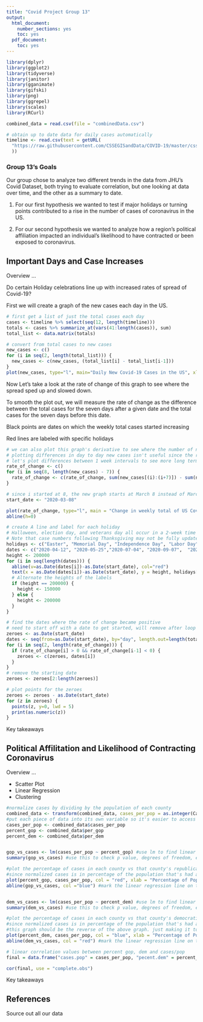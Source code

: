 ```yaml
---
title: "Covid Project Group 13"
output:
  html_document:
    number_sections: yes
    toc: yes  
  pdf_document:
    toc: yes
---
```


```r

library(dplyr)
library(ggplot2)
library(tidyverse)
library(janitor)
library(gganimate)
library(gifski)
library(png)
library(ggrepel)
library(scales)
library(RCurl)

combined_data = read.csv(file = "combinedData.csv")

# obtain up to date data for daily cases automatically
timeline <- read.csv(text = getURL(
  "https://raw.githubusercontent.com/CSSEGISandData/COVID-19/master/csse_covid_19_data/csse_covid_19_time_series/time_series_covid19_confirmed_US.csv"
  ))
```

### Group 13's Goals

Our group chose to analyze two different trends in the data from JHU's Covid Dataset, both trying to evaluate correlation, but one looking at data over time, and the other as a summary to date.

1. For our first hypothesis we wanted to test if major holidays or turning points contributed to a rise in the number of cases of coronavirus in the US.

2. For our second hypothesis we wanted to analyze how a region's political affiliation impacted an individual's likelihood to have contracted or been exposed to coronavirus.

## Important Days and Case Increases

Overview ...

Do certain Holiday celebrations line up with increased rates of spread of Covid-19?

First we will create a graph of the new cases each day in the US.

```r

# first get a list of just the total cases each day
cases <- timeline %>% select(seq(12, length(timeline)))
totals <- cases %>% summarize_at(vars(41:length(cases)), sum)
total_list <- data.matrix(totals)

# convert from total cases to new cases
new_cases <- c()
for (i in seq(2, length(total_list))) {
  new_cases <- c(new_cases, (total_list[i] - total_list[i-1]))
}
plot(new_cases, type="l", main="Daily New Covid-19 Cases in the US", xlab = "Days since March 1, 2020", ylab = "New Cases")

```

Now Let's take a look at the rate of change of this graph to see where the spread sped up and slowed down.

To smooth the plot out, we will measure the rate of change as the difference between the total cases for the seven days after a given date and the total cases for the seven days before this date.

Black points are dates on which the weekly total cases started increasing

Red lines are labeled with specific holidays

```r
# we can also plot this graph's derivative to see where the number of new cases began increasing
# plotting differences in day to day new cases isn't useful since the rate of change oscillates daily
# let's plot differences between 1 week intervals to see more long term trends
rate_of_change <- c()
for (i in seq(8, length(new_cases) - 7)) {
  rate_of_change <- c(rate_of_change, sum(new_cases[(i):(i+7)]) - sum(new_cases[(i-7):(i)]))
}

# since i started at 8, the new graph starts at March 8 instead of March 1.
start_date <- "2020-03-08"

plot(rate_of_change, type="l", main = "Change in weekly total of US Covid-19 Cases", xlab = "Days Since March 8, 2020", ylab = "Change in Weekly Total Cases")
abline(h=0)

# create A line and label for each holiday
# Halloween, election day, and veterans day all occur in a 2-week time period, so we group them together starting from Halloween
# Note that case numbers following Thanksgiving may not be fully updated by the time of the presentation
holidays <- c("Easter", "Memorial Day", "Independence Day", "Labor Day",  "Halloween", "Thanksgiving")
dates <- c("2020-04-12", "2020-05-25","2020-07-04", "2020-09-07",  "2020-10-31", "2020-11-26")
height <- 200000
for (i in seq(length(dates))) {
  abline(v=as.Date(dates[i])-as.Date(start_date), col="red")
  text(x = as.Date(dates[i])-as.Date(start_date), y = height, holidays[i], adj = c(1, NA))
  # Alternate the heights of the labels
  if (height == 200000) {
    height <- 150000
  } else {
    height <- 200000
  }
}

# find the dates where the rate of change became positive
# need to start off with a date to get started, will remove after loop
zeroes <- as.Date(start_date)
dates <- seq(from=as.Date(start_date), by="day", length.out=length(totals))
for (i in seq(2, length(rate_of_change))) {
  if (rate_of_change[i] > 0 && rate_of_change[i-1] < 0) {
    zeroes <- c(zeroes, dates[i])
  }
}
# remove the starting date
zeroes <- zeroes[2:length(zeroes)]

# plot points for the zeroes
zeroes <- zeroes - as.Date(start_date)
for (z in zeroes) {
  points(z, y=0, lwd = 5)
  print(as.numeric(z))
}

```

Key takeaways

## Political Affilitation and Likelihood of Contracting Coronavirus

Overview ...

- Scatter Plot
- Linear Regression
- Clustering

```r
#normalize cases by dividing by the population of each county
combined_data <- transform(combined_data, cases_per_pop = as.integer(Cases) / as.integer(Population))
#put each piece of data into its own variable so it's easier to access
cases_per_pop <- combined_data$cases_per_pop
percent_gop <- combined_data$per_gop
percent_dem <- combined_data$per_dem


gop_vs_cases <- lm(cases_per_pop ~ percent_gop) #use lm to find linear regression for cases_per_pop vs percent_gop 
summary(gop_vs_cases) #use this to check p value, degrees of freedom, etc. can determine statistical significance from this. 

#plot the percentage of cases in each county vs that county's republican leaning 
#since normalized cases is in percentage of the population that's had a case, the y axis should be between 0 and 1 (or below 1)
plot(percent_gop, cases_per_pop, col = "red", xlab = "Percentage of Population Voting Republican", ylab = "Cases as Percent of Population")  
abline(gop_vs_cases, col ="blue") #mark the linear regression line on the graph


dem_vs_cases <- lm(cases_per_pop ~ percent_dem) #use lm to find linear regression for cases_per_pop vs percent_gop 
summary(dem_vs_cases) #use this to check p value, degrees of freedom, etc. can determine statistical significance from this. 

#plot the percentage of cases in each county vs that county's democratic leaning 
#since normalized cases is in percentage of the population that's had a case, the y axis should be between 0 and 1 (or below 1)
#this graph should be the reverse of the above graph. just making it to show that it's the reverse, and to mark the correlation between democratic counties vs infection rate as opposed to republican counties vs infection rate
plot(percent_dem, cases_per_pop, col = "blue", xlab = "Percentage of Population Voting Democrat", ylab = "Cases as Percent of Population")
abline(dem_vs_cases, col = "red") #mark the linear regression line on the graph

# linear correlation values between percent gop, dem and cases/pop
final = data.frame("cases.pop" = cases_per_pop, "pecent.dem" = percent_dem, "percent.gop" = percent_gop)

cor(final, use = "complete.obs")

```

Key takeaways

## References

Source out all our data

